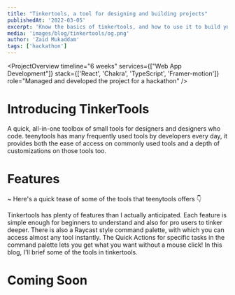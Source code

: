 ```yaml
---
title: "Tinkertools, a tool for designing and building projects"
publishedAt: '2022-03-05'
excerpt: 'Know the basics of tinkertools, and how to use it to build your own projects.'
media: 'images/blog/tinkertools/og.png'
author: 'Zaid Mukaddam'
tags: ['hackathon']
---
```


<LiveLinks
  liveDemoURL="https://tinkertools.design/"
  sourceCodeURL="https://github.com/zaidmukaddam/tinkertools"
/>

<ProjectOverview 
  timeline="6 weeks"
  services={["Web App Development"]}
  stack={['React', 'Chakra', 'TypeScript', 'Framer-motion']}
  role="Managed and developed the project for a hackathon"
/>

# Introducing TinkerTools

A quick, all-in-one toolbox of small tools for designers and designers who code. teenytools has many frequently used tools by developers every day, it provides both the ease of access on commonly used tools and a depth of customizations on those tools too.


# Features

~ Here's a quick tease of some of the tools that teenytools offers 👇

Tinkertools has plenty of features than I actually anticipated. Each feature is simple enough for beginners to understand and also for pro users to tinker deeper. There is also a Raycast style command palette, with which you can access almost any tool instantly. The Quick Actions for specific tasks in the command palette lets you get what you want without a mouse click! In this blog, I'll brief some of the tools in tinkertools.

# Coming Soon